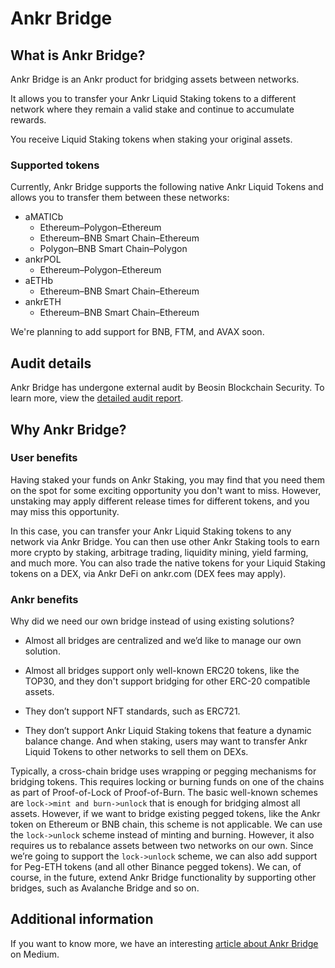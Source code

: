 # Ankr Bridge

## What is Ankr Bridge?

Ankr Bridge is an Ankr product for bridging assets between networks.

It allows you to transfer your Ankr Liquid Staking tokens to a different network where they remain a valid stake and continue to accumulate rewards.

You receive Liquid Staking tokens when staking your original assets.


### Supported tokens

Currently, Ankr Bridge supports the following native Ankr Liquid Tokens and allows you to transfer them between these networks:

* aMATICb
  * Ethereum–Polygon–Ethereum
  * Ethereum–BNB Smart Chain–Ethereum
  * Polygon–BNB Smart Chain–Polygon
* ankrPOL
  * Ethereum–Polygon–Ethereum
* aETHb
  * Ethereum–BNB Smart Chain–Ethereum
* ankrETH
  * Ethereum–BNB Smart Chain–Ethereum

We're planning to add support for BNB, FTM, and AVAX soon. 

## Audit details

Ankr Bridge has undergone external audit by Beosin Blockchain Security. 
To learn more, view the [detailed audit report](/pdf/ankr_bridge_security_audit.pdf).

## Why Ankr Bridge?

### User benefits

Having staked your funds on Ankr Staking, you may find that you need them on the spot for some exciting opportunity you don't want to miss.
However, unstaking may apply different release times for different tokens, and you may miss this opportunity.

In this case, you can transfer your Ankr Liquid Staking tokens to any network via Ankr Bridge.
You can then use other Ankr Staking tools to earn more crypto by staking, arbitrage trading, liquidity mining, yield farming, and much more.
You can also trade the native tokens for your Liquid Staking tokens on a DEX, via Ankr DeFi on ankr.com (DEX fees may apply). 

### Ankr benefits

Why did we need our own bridge instead of using existing solutions? 

* Almost all bridges are centralized and we’d like to manage our own solution.

* Almost all bridges support only well-known ERC20 tokens, like the TOP30, and they don't support bridging for other ERC-20 compatible assets.

* They don’t support NFT standards, such as ERC721.

* They don’t support Ankr Liquid Staking tokens that feature a dynamic balance change. And when staking, users may want to transfer Ankr Liquid Tokens to other networks to sell them on DEXs.

Typically, a cross-chain bridge uses wrapping or pegging mechanisms for bridging tokens. 
This requires locking or burning funds on one of the chains as part of Proof-of-Lock of Proof-of-Burn.
The basic well-known schemes are `lock->mint and burn->unlock` that is enough for bridging almost all assets. 
However, if we want to bridge existing pegged tokens, like the Ankr token on Ethereum or BNB chain, this scheme is not applicable. 
We can use the `lock->unlock` scheme instead of minting and burning. However, it also requires us to rebalance assets between two networks on our own.
Since we’re going to support the `lock->unlock` scheme, we can also add support for Peg-ETH tokens (and all other Binance pegged tokens).
We can, of course, in the future, extend Ankr Bridge functionality by supporting other bridges, such as Avalanche Bridge and so on.

## Additional information

If you want to know more, we have an interesting [article about Ankr Bridge](https://medium.com/ankr-network/ankr-bridge-now-on-ankr-earn-cf20bade7317) on Medium.





